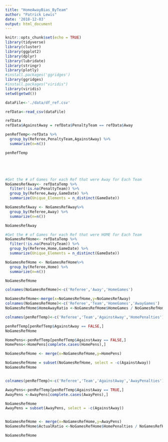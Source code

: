 ```yaml
---
title: "HomeAwayBias_ByTeam"
author: "Patrick Lewis"
date: '2018-12-03'
output: html_document
---
```


```r
knitr::opts_chunk$set(echo = TRUE)
library(tidyverse)
library(cluster)
library(ggplot2)
library(dplyr)
library(lubridate)
library(stringr)
library(plotly)
#install.packages('ggridges')
library(ggridges)
#install.packages("viridis")
library(viridis)
setwd(getwd())

dataFile<-'./data/df_ref.csv'

refData<-read_csv(dataFile)

```





```r
refData
refData$AgainstAway = refData$PenaltyTeam == refData$Away

penRefTemp<-refData %>%
  group_by(Referee,PenaltyTeam,AgainstAway) %>%
  summarize(n=n())

penRefTemp





#Get the # of Games for each Ref that were Away for Each Team
NoGamesRefAway<- refDataTemp %>%
  filter(!is.na(PenaltyTeam)) %>% 
  group_by(Referee,Away,GameDate) %>%
  summarize(Unique_Elements = n_distinct(GameDate))

NoGamesRefAway <- NoGamesRefAway%>%
  group_by(Referee,Away) %>%
  summarize(n=n())

NoGamesRefAway

#Get the # of Games for each Ref that were HOME for Each Team
NoGamesRefHome<- refDataTemp %>%
  filter(!is.na(PenaltyTeam)) %>% 
  group_by(Referee,Home,GameDate) %>%
  summarize(Unique_Elements = n_distinct(GameDate))

NoGamesRefHome <- NoGamesRefHome%>%
  group_by(Referee,Home) %>%
  summarize(n=n())

NoGamesRefHome

colnames(NoGamesRefHome)<-c('Referee','Away','HomeGames')

NoGamesRefHome<-merge(x=NoGamesRefHome,y=NoGamesRefAway)
colnames(NoGamesRefHome)<-c('Referee','Team','HomeGames','AwayGames')
NoGamesRefHome$HomeAwayRatio <-NoGamesRefHome$HomeGames / NoGamesRefHome$AwayGames

colnames(penRefTemp)<-c('Referee','Team','AgainstAway','HomePenalties')

penRefTemp[penRefTemp$AgainstAway == FALSE,]
NoGamesRefHome

HomePens<-penRefTemp[penRefTemp$AgainstAway == FALSE,]
HomePens<-HomePens[complete.cases(HomePens),]

NoGamesRefHome <- merge(x=NoGamesRefHome,y=HomePens)

NoGamesRefHome = subset(NoGamesRefHome, select = -c(AgainstAway))
NoGamesRefHome


colnames(penRefTemp)<-c('Referee','Team','AgainstAway','AwayPenalties')

AwayPens<-penRefTemp[penRefTemp$AgainstAway == TRUE,]
AwayPens <-AwayPens[complete.cases(AwayPens),]

NoGamesRefHome
AwayPens = subset(AwayPens, select = -c(AgainstAway))


NoGamesRefHome <- merge(x=NoGamesRefHome,y=AwayPens)
NoGamesRefHome$ActualRatio <-NoGamesRefHome$HomePenalties / NoGamesRefHome$AwayPenalties

NoGamesRefHome

```

